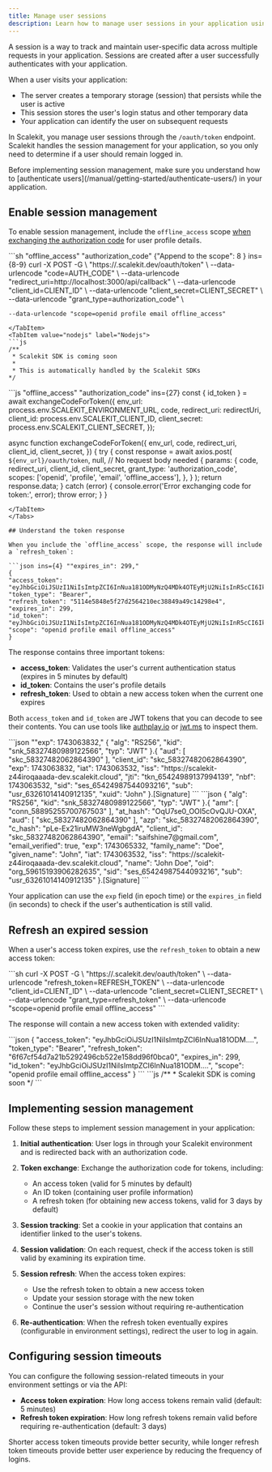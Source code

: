 ```yaml
---
title: Manage user sessions
description: Learn how to manage user sessions in your application using Scalekit.
---
```



A session is a way to track and maintain user-specific data across multiple requests in your application. Sessions are created after a user successfully authenticates with your application.

When a user visits your application:
- The server creates a temporary storage (session) that persists while the user is active
- This session stores the user's login status and other temporary data
- Your application can identify the user on subsequent requests

In Scalekit, you manage user sessions through the `/oauth/token` endpoint. Scalekit handles the session management for your application, so you only need to determine if a user should remain logged in.

<Aside>
Before implementing session management, make sure you understand how to [authenticate users](/manual/getting-started/authenticate-users/) in your application.
</Aside>

## Enable session management

To enable session management, include the `offline_access` scope [when exchanging the authorization code](/manual/getting-started/authenticate-users/#exchange-authorization-code-for-user-profile-details) for user profile details.

<Tabs>
  <TabItem value="curl" label="cURL">
  ```sh "offline_access" "authorization_code" {"Append to the scope": 8 } ins={8-9}
  curl -X POST -G \
    "https://<environment-domain>.scalekit.dev/oauth/token" \
    --data-urlencode "code=AUTH_CODE" \
    --data-urlencode "redirect_uri=http://localhost:3000/api/callback" \
    --data-urlencode "client_id=CLIENT_ID" \
    --data-urlencode "client_secret=CLIENT_SECRET" \
    --data-urlencode "grant_type=authorization_code" \

    --data-urlencode "scope=openid profile email offline_access"
  ```
  </TabItem>
  <TabItem value="nodejs" label="Nodejs">
  ```js
  /**
   * Scalekit SDK is coming soon
   *
   * This is automatically handled by the Scalekit SDKs
  */
  ```
  </TabItem>
  <TabItem value="node-axios" label="Nodejs (Axios)">
  ```js "offline_access" "authorization_code" ins={27}
  const { id_token } = await exchangeCodeForToken({
    env_url: process.env.SCALEKIT_ENVIRONMENT_URL,
    code,
    redirect_uri: redirectUri,
    client_id: process.env.SCALEKIT_CLIENT_ID,
    client_secret: process.env.SCALEKIT_CLIENT_SECRET,
  });

  async function exchangeCodeForToken({
    env_url,
    code,
    redirect_uri,
    client_id,
    client_secret,
  }) {
    try {
      const response = await axios.post(
        `${env_url}/oauth/token`,
        null, // No request body needed
        {
          params: {
            code,
            redirect_uri,
            client_id,
            client_secret,
            grant_type: 'authorization_code',
            scopes: ['openid', 'profile', 'email', 'offline_access'],
          },
        }
      );
      return response.data;
    } catch (error) {
      console.error('Error exchanging code for token:', error);
      throw error;
    }
  }
  ```
  </TabItem>
</Tabs>

## Understand the token response

When you include the `offline_access` scope, the response will include a `refresh_token`:

```json ins={4} ""expires_in": 299,"
{
  "access_token": "eyJhbGciOiJSUzI1NiIsImtpZCI6InNua181ODMyNzQ4MDk4OTEyMjU2NiIsInR5cCI6IkpXVCJ9...",
  "token_type": "Bearer",
  "refresh_token": "5114e5848e5f27d2564210ec38849a49c14298e4",
  "expires_in": 299,
  "id_token": "eyJhbGciOiJSUzI1NiIsImtpZCI6InNua181ODMyNzQ4MDk4OTEyMjU2NiIsInR5cCI6IkpXVCJ9...",
  "scope": "openid profile email offline_access"
}
```

The response contains three important tokens:

- **access_token**: Validates the user's current authentication status (expires in 5 minutes by default)
- **id_token**: Contains the user's profile details
- **refresh_token**: Used to obtain a new access token when the current one expires

Both `access_token` and `id_token` are JWT tokens that you can decode to see their contents. You can use tools like [authplay.io](https://authplay.io/pg/token-explorer) or [jwt.ms](https://jwt.ms) to inspect them.

<Tabs>
  <TabItem value="accesstoken" label="Access token">
  ```json ""exp": 1743063832,"
    {
      "alg": "RS256",
      "kid": "snk_58327480989122566",
      "typ": "JWT"
    }.{
      "aud": [
        "skc_58327482062864390"
      ],
      "client_id": "skc_58327482062864390",
      "exp": 1743063832,
      "iat": 1743063532,
      "iss": "https://scalekit-z44iroqaaada-dev.scalekit.cloud",
      "jti": "tkn_65424989137994139",
      "nbf": 1743063532,
      "sid": "ses_65424987544093216",
      "sub": "usr_63261014140912135",
      "xuid": "John"
   }.[Signature]
  ```
  </TabItem>

  <TabItem value="idtoken" label="ID token">
  ```json
    {
      "alg": "RS256",
      "kid": "snk_58327480989122566",
      "typ": "JWT"
    }.{
      "amr": [
        "conn_58895255700767503"
      ],
      "at_hash": "OqU7se0_OOI5cOvQJU-OXA",
      "aud": [
        "skc_58327482062864390"
      ],
      "azp": "skc_58327482062864390",
      "c_hash": "pLe-Ex21iruMW3neWgbgdA",
      "client_id": "skc_58327482062864390",
      "email": "saifshine7@gmail.com",
      "email_verified": true,
      "exp": 1743065332,
      "family_name": "Doe",
      "given_name": "John",
      "iat": 1743063532,
      "iss": "https://scalekit-z44iroqaaada-dev.scalekit.cloud",
      "name": "John Doe",
      "oid": "org_59615193906282635",
      "sid": "ses_65424987544093216",
      "sub": "usr_63261014140912135"
    }.[Signature]
  ```
  </TabItem>
</Tabs>

Your application can use the `exp` field (in epoch time) or the `expires_in` field (in seconds) to check if the user's authentication is still valid.

## Refresh an expired session

When a user's access token expires, use the `refresh_token` to obtain a new access token:

<Tabs>
  <TabItem value="curl" label="cURL">
  ```sh
  curl -X POST -G \
    "https://<environment-domain>.scalekit.dev/oauth/token" \
    --data-urlencode "refresh_token=REFRESH_TOKEN" \
    --data-urlencode "client_id=CLIENT_ID" \
    --data-urlencode "client_secret=CLIENT_SECRET" \
    --data-urlencode "grant_type=refresh_token" \
    --data-urlencode "scope=openid profile email offline_access"
  ```
  </TabItem>
</Tabs>

The response will contain a new access token with extended validity:

<Tabs>
  <TabItem value="curl" label="Response">
  ```json
  {
  "access_token": "eyJhbGciOiJSUzI1NiIsImtpZCI6InNua181ODM....",
  "token_type": "Bearer",
  "refresh_token": "6f67cf54d7a21b5292496cb522e158dd96f0bca0",
  "expires_in": 299,
  "id_token": "eyJhbGciOiJSUzI1NiIsImtpZCI6InNua181ODM....",
  "scope": "openid profile email offline_access"
}
  ```
  </TabItem>
  <TabItem value="nodejs" label="Nodejs">
  ```js
  /**
   * Scalekit SDK is coming soon
  */
  ```
  </TabItem>
</Tabs>

## Implementing session management

Follow these steps to implement session management in your application:

<Steps>

1. **Initial authentication**: User logs in through your Scalekit environment and is redirected back with an authorization code.

2. **Token exchange**: Exchange the authorization code for tokens, including:
   - An access token (valid for 5 minutes by default)
   - An ID token (containing user profile information)
   - A refresh token (for obtaining new access tokens, valid for 3 days by default)

3. **Session tracking**: Set a cookie in your application that contains an identifier linked to the user's tokens.

4. **Session validation**: On each request, check if the access token is still valid by examining its expiration time.

5. **Session refresh**: When the access token expires:
   - Use the refresh token to obtain a new access token
   - Update your session storage with the new token
   - Continue the user's session without requiring re-authentication

6. **Re-authentication**: When the refresh token eventually expires (configurable in environment settings), redirect the user to log in again.

</Steps>

## Configuring session timeouts

You can configure the following session-related timeouts in your environment settings or via the API:

- **Access token expiration**: How long access tokens remain valid (default: 5 minutes)
- **Refresh token expiration**: How long refresh tokens remain valid before requiring re-authentication (default: 3 days)

Shorter access token timeouts provide better security, while longer refresh token timeouts provide better user experience by reducing the frequency of logins.